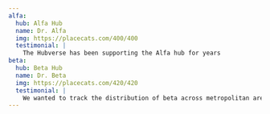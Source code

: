 ```yaml
---
alfa:
  hub: Alfa Hub
  name: Dr. Alfa
  img: https://placecats.com/400/400
  testimonial: |
    The Hubverse has been supporting the Alfa hub for years
beta:
  hub: Beta Hub
  name: Dr. Beta
  img: https://placecats.com/420/420
  testimonial: |
    We wanted to track the distribution of beta across metropolitan areas in the US. The Hubverse provided an easy way to get us quickly set up 
---
```

